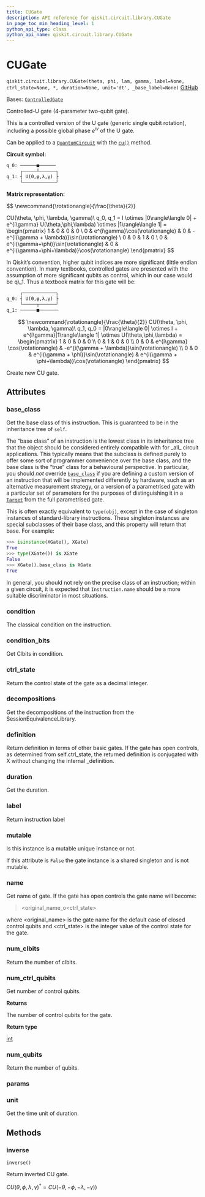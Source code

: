 ```yaml
---
title: CUGate
description: API reference for qiskit.circuit.library.CUGate
in_page_toc_min_heading_level: 1
python_api_type: class
python_api_name: qiskit.circuit.library.CUGate
---
```


# CUGate

<span id="qiskit.circuit.library.CUGate" />

`qiskit.circuit.library.CUGate(theta, phi, lam, gamma, label=None, ctrl_state=None, *, duration=None, unit='dt', _base_label=None)` [GitHub](https://github.com/qiskit/qiskit/tree/stable/0.45/qiskit/circuit/library/standard_gates/u.py "view source code")

Bases: [`ControlledGate`](qiskit.circuit.ControlledGate "qiskit.circuit.controlledgate.ControlledGate")

Controlled-U gate (4-parameter two-qubit gate).

This is a controlled version of the U gate (generic single qubit rotation), including a possible global phase $e^{i\gamma}$ of the U gate.

Can be applied to a [`QuantumCircuit`](qiskit.circuit.QuantumCircuit "qiskit.circuit.QuantumCircuit") with the [`cu()`](qiskit.circuit.QuantumCircuit#cu "qiskit.circuit.QuantumCircuit.cu") method.

**Circuit symbol:**

```python
q_0: ──────■──────
     ┌─────┴──────┐
q_1: ┤ U(ϴ,φ,λ,γ) ├
     └────────────┘
```

**Matrix representation:**

$$
\newcommand{\rotationangle}{\frac{\theta}{2}}

CU(\theta, \phi, \lambda, \gamma)\ q_0, q_1 =
    I \otimes |0\rangle\langle 0| +
    e^{i\gamma} U(\theta,\phi,\lambda) \otimes |1\rangle\langle 1| =
    \begin{pmatrix}
        1 & 0 & 0 & 0 \\
        0 & e^{i\gamma}\cos(\rotationangle) &
        0 & -e^{i(\gamma + \lambda)}\sin(\rotationangle) \\
        0 & 0 & 1 & 0 \\
        0 & e^{i(\gamma+\phi)}\sin(\rotationangle) &
        0 & e^{i(\gamma+\phi+\lambda)}\cos(\rotationangle)
    \end{pmatrix}
$$

<Admonition title="Note" type="note">
  In Qiskit’s convention, higher qubit indices are more significant (little endian convention). In many textbooks, controlled gates are presented with the assumption of more significant qubits as control, which in our case would be q\_1. Thus a textbook matrix for this gate will be:

  ```python
       ┌────────────┐
  q_0: ┤ U(ϴ,φ,λ,γ) ├
       └─────┬──────┘
  q_1: ──────■───────
  ```

  $$
  \newcommand{\rotationangle}{\frac{\theta}{2}}
  CU(\theta, \phi, \lambda, \gamma)\ q_1, q_0 =
  |0\rangle\langle 0| \otimes I +
  e^{i\gamma}|1\rangle\langle 1| \otimes U(\theta,\phi,\lambda) =
  \begin{pmatrix}
  1 & 0 & 0 & 0 \\
  0 & 1 & 0 & 0 \\
  0 & 0 & e^{i\gamma} \cos(\rotationangle) & -e^{i(\gamma + \lambda)}\sin(\rotationangle) \\
  0 & 0 &
  e^{i(\gamma + \phi)}\sin(\rotationangle) & e^{i(\gamma + \phi+\lambda)}\cos(\rotationangle)
  \end{pmatrix}
  $$
</Admonition>

Create new CU gate.

## Attributes

<span id="qiskit.circuit.library.CUGate.base_class" />

### base\_class

Get the base class of this instruction. This is guaranteed to be in the inheritance tree of `self`.

The “base class” of an instruction is the lowest class in its inheritance tree that the object should be considered entirely compatible with for \_all\_ circuit applications. This typically means that the subclass is defined purely to offer some sort of programmer convenience over the base class, and the base class is the “true” class for a behavioural perspective. In particular, you should *not* override [`base_class`](#qiskit.circuit.library.CUGate.base_class "qiskit.circuit.library.CUGate.base_class") if you are defining a custom version of an instruction that will be implemented differently by hardware, such as an alternative measurement strategy, or a version of a parametrised gate with a particular set of parameters for the purposes of distinguishing it in a [`Target`](qiskit.transpiler.Target "qiskit.transpiler.Target") from the full parametrised gate.

This is often exactly equivalent to `type(obj)`, except in the case of singleton instances of standard-library instructions. These singleton instances are special subclasses of their base class, and this property will return that base. For example:

```python
>>> isinstance(XGate(), XGate)
True
>>> type(XGate()) is XGate
False
>>> XGate().base_class is XGate
True
```

In general, you should not rely on the precise class of an instruction; within a given circuit, it is expected that `Instruction.name` should be a more suitable discriminator in most situations.

<span id="qiskit.circuit.library.CUGate.condition" />

### condition

The classical condition on the instruction.

<span id="qiskit.circuit.library.CUGate.condition_bits" />

### condition\_bits

Get Clbits in condition.

<span id="qiskit.circuit.library.CUGate.ctrl_state" />

### ctrl\_state

Return the control state of the gate as a decimal integer.

<span id="qiskit.circuit.library.CUGate.decompositions" />

### decompositions

Get the decompositions of the instruction from the SessionEquivalenceLibrary.

<span id="qiskit.circuit.library.CUGate.definition" />

### definition

Return definition in terms of other basic gates. If the gate has open controls, as determined from self.ctrl\_state, the returned definition is conjugated with X without changing the internal \_definition.

<span id="qiskit.circuit.library.CUGate.duration" />

### duration

Get the duration.

<span id="qiskit.circuit.library.CUGate.label" />

### label

Return instruction label

<span id="qiskit.circuit.library.CUGate.mutable" />

### mutable

Is this instance is a mutable unique instance or not.

If this attribute is `False` the gate instance is a shared singleton and is not mutable.

<span id="qiskit.circuit.library.CUGate.name" />

### name

Get name of gate. If the gate has open controls the gate name will become:

> \<original\_name\_o\<ctrl\_state>

where \<original\_name> is the gate name for the default case of closed control qubits and \<ctrl\_state> is the integer value of the control state for the gate.

<span id="qiskit.circuit.library.CUGate.num_clbits" />

### num\_clbits

Return the number of clbits.

<span id="qiskit.circuit.library.CUGate.num_ctrl_qubits" />

### num\_ctrl\_qubits

Get number of control qubits.

**Returns**

The number of control qubits for the gate.

**Return type**

[int](https://docs.python.org/3/library/functions.html#int "(in Python v3.12)")

<span id="qiskit.circuit.library.CUGate.num_qubits" />

### num\_qubits

Return the number of qubits.

<span id="qiskit.circuit.library.CUGate.params" />

### params

<span id="qiskit.circuit.library.CUGate.unit" />

### unit

Get the time unit of duration.

## Methods

### inverse

<span id="qiskit.circuit.library.CUGate.inverse" />

`inverse()`

Return inverted CU gate.

$CU(\theta,\phi,\lambda,\gamma)^{\dagger} = CU(-\theta,-\phi,-\lambda,-\gamma)$)

